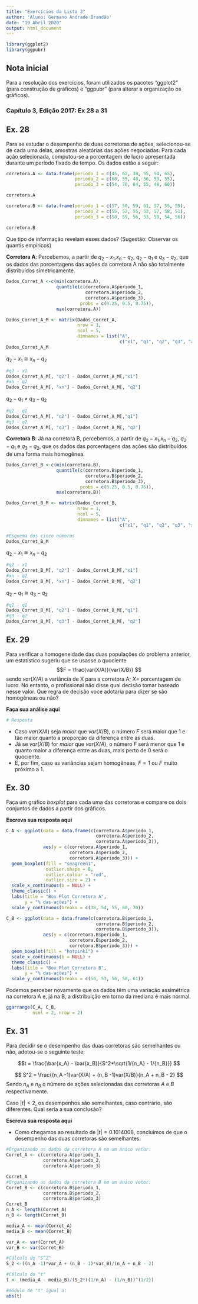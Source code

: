 ```yaml
---
title: "Exercícios da Lista 3"
author: 'Aluno: Germano Andrade Brandão'
date: "19 Abril 2020"
output: html_document
---
```

```r
library(ggplot2)
library(ggpubr)
```

## Nota inicial
Para a resolução dos exercícios, foram utilizados os pacotes "ggplot2" (para construção de gráficos) e "ggpubr" (para alterar a organização os gráficos).

### Capítulo 3, Edição 2017: Ex 28 a 31 

## Ex. 28

Para se estudar o desempenho de duas corretoras de ações, selecionou-se de cada uma delas, amostras aleatórias das ações negociadas. Para cada ação selecionada, computou-se a porcentagem de lucro apresentada durante um período fixado de tempo. Os dados estão a seguir:


```r

corretora.A <- data.frame(periodo_1 = c(45, 62, 38, 55, 54, 65), 
                          periodo_2 = c(60, 55, 48, 56, 59, 55), 
                          periodo_3 = c(54, 70, 64, 55, 48, 60))

corretora.A
```

```r

corretora.B <- data.frame(periodo_1 = c(57, 50, 59, 61, 57, 55, 59), 
                          periodo_2 = c(55, 52, 55, 52, 57, 58, 51), 
                          periodo_3 = c(58, 59, 56, 53, 50, 54, 56))

corretora.B

```

Que tipo de informação revelam esses dados? (Sugestão: Observar os quantis empíricos)

**Corretora A**: Percebemos, a partir de $q_2 -x_1$,$x_n - q_2$, $q_2 - q_1$ e $q_3 - q_2$, que os dados das porcentagens das ações da corretora A não são totalmente distribuídos simetricamente.
```r
Dados_Corret_A <-c(min(corretora.A), 
                   quantile(c(corretora.A$periodo_1, 
                              corretora.A$periodo_2, 
                              corretora.A$periodo_3), 
                            probs = c(0.25, 0.5, 0.75)), 
                   max(corretora.A))

Dados_Corret_A_M <- matrix(Dados_Corret_A, 
                           nrow = 1, 
                           ncol = 5, 
                           dimnames = list("A", 
                                           c("x1", "q1", "q2", "q3", "xn")))
Dados_Corret_A_M
```

$q_2 -x_1$ $≅$ $x_n - q_2$
```r
#q2 - x1
Dados_Corret_A_M[, "q2"] - Dados_Corret_A_M[,"x1"]
#xn - q2
Dados_Corret_A_M[, "xn"] - Dados_Corret_A_M[, "q2"]
```
$q_2 - q_1$ $≠$ $q_3 - q_2$
```r
#q2 - q1
Dados_Corret_A_M[, "q2"] - Dados_Corret_A_M[,"q1"]
#q3 - q2
Dados_Corret_A_M[, "q3"] - Dados_Corret_A_M[, "q2"]
```

**Corretora B**: Já na corretora B, percebemos, a partir de $q_2 -x_1$,$x_n - q_2$, $q_2 - q_1$ e $q_3 - q_2$, que os dados das porcentagens das ações são distribuídos de uma forma mais homogênea.
```r
Dados_Corret_B <-c(min(corretora.B), 
                   quantile(c(corretora.B$periodo_1, 
                              corretora.B$periodo_2, 
                              corretora.B$periodo_3), 
                            probs = c(0.25, 0.5, 0.75)), 
                   max(corretora.B))

Dados_Corret_B_M <- matrix(Dados_Corret_B, 
                           nrow = 1, 
                           ncol = 5, 
                           dimnames = list("A", 
                                           c("x1", "q1", "q2", "q3", "xn")))

#Esquema dos cinco números
Dados_Corret_B_M
```

$q_2 -x_1$ $≅$ $x_n - q_2$
```r
#q2 - x1
Dados_Corret_B_M[, "q2"] - Dados_Corret_B_M[,"x1"]
#xn - q2
Dados_Corret_B_M[, "xn"] - Dados_Corret_B_M[, "q2"]
```
$q_2 - q_1$ $≅$ $q_3 - q_2$
```r
#q2 - q1
Dados_Corret_B_M[, "q2"] - Dados_Corret_B_M[,"q1"]
#q3 - q2
Dados_Corret_B_M[, "q3"] - Dados_Corret_B_M[, "q2"]
```




## Ex. 29

Para verificar a homogeneidade das duas populações do problema anterior, um estatístico sugeriu que se usasse o quociente 
$$F = \frac{var(X/A)}{var(X/B)} $$
sendo $var(X/A)$ a variância de X para a corretora A; $X =$ porcentagem de lucro.
No entanto, o profissional não disse qual decisão tomar baseado nesse valor. Que regra de decisão voce adotaria para dizer se são homogêneas ou não?

**Faça sua análise aqui**
```r
# Resposta
```
  * Caso $var(X/A)$ seja $maior$ que $var(X/B)$, o número $F$ será maior que $1$ e tão maior quanto a proporção da diferença entre as duas.
  * Já se $var(X/B)$ for $maior$ que $var(X/A)$, o número $F$ será menor que $1$ e quanto maior a diferença entre as duas, mais perto de $0$ será o quociente.
  * E, por fim, caso as variâncias sejam homogêneas, $F = 1$ ou $F$ muito próximo a $1$.


## Ex. 30

Faça um gráfico *boxplot* para cada uma das corretoras e compare os dois conjuntos de dados a partir dos gráficos.

**Escreva sua resposta aqui**


```r
C_A <- ggplot(data = data.frame(c(corretora.A$periodo_1, 
                                  corretora.A$periodo_2, 
                                  corretora.A$periodo_3)), 
              aes(y = c(corretora.A$periodo_1, 
                        corretora.A$periodo_2, 
                        corretora.A$periodo_3))) + 
  geom_boxplot(fill = "seagreen1", 
               outlier.shape = 8, 
               outlier.colour = "red", 
               outlier.size = 2) + 
  scale_x_continuous(b = NULL) + 
  theme_classic() + 
  labs(title = "Box Plot Corretora A", 
       y = "% das ações") + 
  scale_y_continuous(breaks = c(38, 54, 55, 60, 70))
```

```r
C_B <- ggplot(data = data.frame(c(corretora.B$periodo_1, 
                                  corretora.B$periodo_2, 
                                  corretora.B$periodo_3)), 
              aes(y = c(corretora.B$periodo_1, 
                        corretora.B$periodo_2, 
                        corretora.B$periodo_3))) + 
  geom_boxplot(fill = "hotpink1") + 
  scale_x_continuous(b = NULL) + 
  theme_classic() + 
  labs(title = "Box Plot Corretora B", 
       y = "% das ações") + 
  scale_y_continuous(breaks = c(50, 53, 56, 58, 61))
```
Podemos perceber novamente que os dados têm uma variação assimétrica na corretora A e, já na B, a distribuição em torno da mediana é mais normal.
```r
ggarrange(C_A, C_B,
          ncol = 2, nrow = 2)
```

## Ex. 31

Para decidir se o desempenho das duas corretoras são semelhantes ou não, adotou-se o seguinte teste:

$$t = \frac{\bar{x_A} - \bar{x_B}}{S^2*\sqrt{1/{n_A} - 1/{n_B}}} $$

$$ S^2 = \frac{(n_A -1)var(X/A) + (n_B -1)var(X/B)}{n_A + n_B - 2} $$
Sendo $n_A$ e $n_B$ o número de ações selecionadas das corretoras $A$ e $B$ respectivamente.

Caso $|t| < 2$, os desempenhos são semelhantes, caso contrário, são diferentes. Qual seria a sua conclusão?

**Escreva sua resposta aqui**

  * Como chegamos ao resultado de $|t| = 0.1014008$, concluímos de que o desempenho das duas corretoras são semelhantes. 
```r
#Organizando os dados da corretora A em um único vetor:
Corret_A <- c(corretora.A$periodo_1, 
              corretora.A$periodo_2, 
              corretora.A$periodo_3)

Corret_A
#Organizando os dados da corretora B em um único vetor:
Corret_B <- c(corretora.B$periodo_1, 
              corretora.B$periodo_2, 
              corretora.B$periodo_3)
Corret_B
n_A <- length(Corret_A)
n_B <- length(Corret_B)

media_A <- mean(Corret_A)
media_B <- mean(Corret_B)

var_A <- var(Corret_A)
var_B <- var(Corret_B)

#Cálculo do "S^2"
S_2 <-((n_A -1)*var_A + (n_B - 1)*var_B)/(n_A + n_B - 2)

#Cálculo do "t"
t <- (media_A - media_B)/(S_2*((1/n_A) - (1/n_B))^(1/2))

#módulo de "t" igual a:
abs(t)
```

